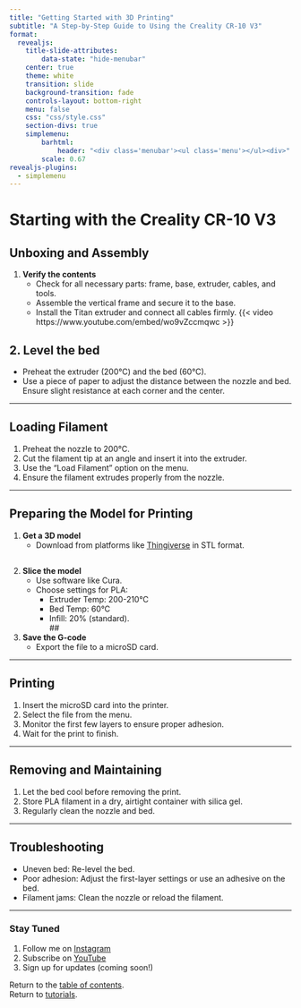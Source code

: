 ```yaml
---
title: "Getting Started with 3D Printing"
subtitle: "A Step-by-Step Guide to Using the Creality CR-10 V3"
format:
  revealjs:
    title-slide-attributes:
        data-state: "hide-menubar"
    center: true
    theme: white
    transition: slide
    background-transition: fade
    controls-layout: bottom-right
    menu: false
    css: "css/style.css"
    section-divs: true
    simplemenu:
        barhtml:
            header: "<div class='menubar'><ul class='menu'></ul><div>"
        scale: 0.67
revealjs-plugins:
  - simplemenu
---
```


# Starting with the Creality CR-10 V3 {data-stack-name="3DPrinting"}

## Unboxing and Assembly  
1. **Verify the contents**  
   - Check for all necessary parts: frame, base, extruder, cables, and tools.  
   - Assemble the vertical frame and secure it to the base.  
   - Install the Titan extruder and connect all cables firmly.
    {{< video https://www.youtube.com/embed/wo9vZccmqwc >}}

## 2. **Level the bed**  
   - Preheat the extruder (200°C) and the bed (60°C).  
   - Use a piece of paper to adjust the distance between the nozzle and bed. Ensure slight resistance at each corner and the center.

---

## Loading Filament  
1. Preheat the nozzle to 200°C.  
2. Cut the filament tip at an angle and insert it into the extruder.  
3. Use the "Load Filament" option on the menu.  
4. Ensure the filament extrudes properly from the nozzle.

---

## Preparing the Model for Printing  
1. **Get a 3D model**  
   - Download from platforms like [Thingiverse](https://www.thingiverse.com/) in STL format.  

## 

2. **Slice the model**  
   - Use software like Cura.  
   - Choose settings for PLA:  
     - Extruder Temp: 200-210°C  
     - Bed Temp: 60°C  
     - Infill: 20% (standard).  
## 

3. **Save the G-code**  
   - Export the file to a microSD card.  

---

## Printing  
1. Insert the microSD card into the printer.  
2. Select the file from the menu.  
3. Monitor the first few layers to ensure proper adhesion.  
4. Wait for the print to finish.

---

## Removing and Maintaining  
1. Let the bed cool before removing the print.  
2. Store PLA filament in a dry, airtight container with silica gel.  
3. Regularly clean the nozzle and bed.

---

## Troubleshooting  
- Uneven bed: Re-level the bed.  
- Poor adhesion: Adjust the first-layer settings or use an adhesive on the bed.  
- Filament jams: Clean the nozzle or reload the filament.  

---

### Stay Tuned  
1. Follow me on [Instagram](https://www.instagram.com/sheinventor/)  
2. Subscribe on [YouTube](https://www.youtube.com/@SheInventor_Espanol)  
3. Sign up for updates (coming soon!)  

Return to the [table of contents](../index.qmd).  
Return to [tutorials](index.qmd).
